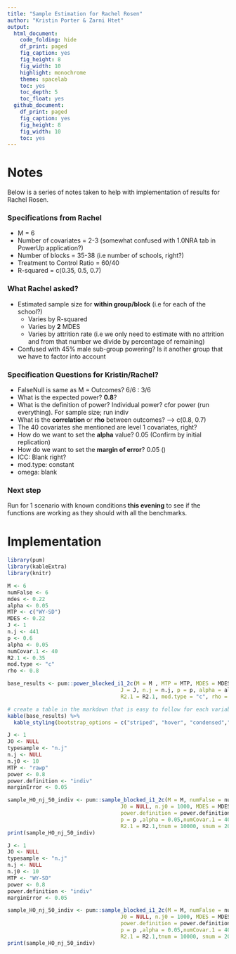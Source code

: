 ```yaml
---
title: "Sample Estimation for Rachel Rosen"
author: "Kristin Porter & Zarni Htet"
output:
  html_document:
    code_folding: hide
    df_print: paged
    fig_caption: yes
    fig_height: 8
    fig_width: 10
    highlight: monochrome
    theme: spacelab
    toc: yes
    toc_depth: 5
    toc_float: yes
  github_document:
    df_print: paged
    fig_caption: yes
    fig_height: 8
    fig_width: 10
    toc: yes
---
```

# Notes

Below is a series of notes taken to help with implementation of results for Rachel Rosen. 

### Specifications from Rachel

* M = 6
* Number of covariates = 2-3 (somewhat confused with 1.0NRA tab in PowerUp application?)
* Number of blocks = 35-38 (i.e number of schools, right?)
* Treatment to Control Ratio = 60/40
* R-squared = c(0.35, 0.5, 0.7)

### What Rachel asked?

* Estimated sample size for __within group/block__ (i.e for each of the school?)
     * Varies by R-squared
     * Varies by __2__ MDES
     * Varies by attrition rate (i.e we only need to estimate with no attrition and from that number we divide by percentage of remaining)
     
* Confused with 45% male sub-group powering? Is it another group that we have to factor into account

### Specification Questions for Kristin/Rachel?

* FalseNull is same as M = Outcomes? 6/6 : 3/6
* What is the expected power? **0.8**?
* What is the definition of power? Individual power? cfor power (run everything). For sample size; run indiv
* What is the __correlation__ or __rho__ between outcomes? --> c(0.8, 0.7)
* The 40 covariates she mentioned are level 1 covariates, right?
* How do we want to set the **alpha** value? 0.05 (Confirm by initial replication)
* How do we want to set the **margin of error**? 0.05 ()
* ICC: Blank right?
* mod.type: constant
* omega: blank

### Next step

Run for 1 scenario with known conditions __this evening__ to see if the functions are working as they should with all the benchmarks.

# Implementation

```r
library(pum)
library(kableExtra)
library(knitr)
```

```r
M <- 6
numFalse <- 6
mdes <- 0.22
alpha <- 0.05
MTP <- c("WY-SD")
MDES <- 0.22
J <- 1
n.j <- 441
p <- 0.6
alpha <- 0.05
numCovar.1 <- 40
R2.1 <- 0.35
mod.type <- "c"
rho <- 0.8
```

```r
base_results <- pum::power_blocked_i1_2c(M = M , MTP = MTP, MDES = MDES, numFalse = numFalse,
                                    J = J, n.j = n.j, p = p, alpha = alpha, numCovar.1 = numCovar.1,
                                    R2.1 = R2.1, mod.type = "c", rho = rho)

# create a table in the markdown that is easy to follow for each variable
kable(base_results) %>% 
  kable_styling(bootstrap_options = c("striped", "hover", "condensed","responsive"))

```

```r
J <- 1
JO <- NULL
typesample <- "n.j"
n.j <- NULL
n.j0 <- 10
MTP <- "rawp"
power <- 0.8
power.definition <- "indiv"
marginError <- 0.05
```

```r
sample_HO_nj_50_indiv <- pum::sample_blocked_i1_2c(M = M, numFalse = numFalse, typesample = "n.j", J = 1, n.j = NULL, 
                                    J0 = NULL, n.j0 = 1000, MDES = MDES, power = power ,
                                    power.definition = power.definition, MTP = MTP, marginError = 0.05,
                                    p = p ,alpha = 0.05,numCovar.1 = 40,numCovar.2 = 0,
                                    R2.1 = R2.1,tnum = 10000, snum = 2000, ncl = 8)
print(sample_HO_nj_50_indiv)
```

```r
J <- 1
JO <- NULL
typesample <- "n.j"
n.j <- NULL
n.j0 <- 10
MTP <- "WY-SD"
power <- 0.8
power.definition <- "indiv"
marginError <- 0.05
```


```r
sample_HO_nj_50_indiv <- pum::sample_blocked_i1_2c(M = M, numFalse = numFalse, typesample = "n.j", J = 1, n.j = NULL, 
                                    J0 = NULL, n.j0 = 1000, MDES = MDES, power = power ,
                                    power.definition = power.definition, MTP = MTP, marginError = 0.05,
                                    p = p ,alpha = 0.05,numCovar.1 = 40,numCovar.2 = 0,
                                    R2.1 = R2.1,tnum = 10000, snum = 2000, ncl = 8)
print(sample_HO_nj_50_indiv)
````
















